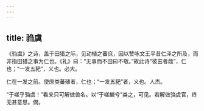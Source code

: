 ```yaml
---
---
---
```

title: 驺虞
---







《驺虞》之诗，盖于田猎之际，见动植之蕃庶，因以赞咏文王平昔仁泽之所及，而非指田猎之事为仁也。《礼》曰：“无事而不田曰不敬。”故此诗“彼茁者葭”，仁也；“一发五豝”，义也。必大。

仁在一发之前。使庶类蕃殖者，仁也；“一发五豝”者，义也。人杰。

“于嗟乎驺虞！”看来只可解做兽名。以“于嗟麟兮”类之，可见。若解做驺虞官，终无甚意思。僩。